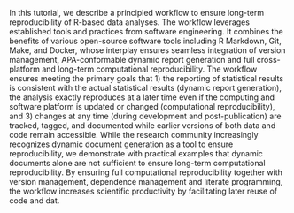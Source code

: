 In this tutorial, we describe a principled workflow to ensure long-term reproducibility of R-based data analyses. The workflow leverages established tools and practices from software engineering. It combines the benefits of various open-source software tools including R Markdown, Git, Make, and Docker, whose interplay ensures seamless integration of version management, APA-conformable dynamic report generation and full cross-platform and long-term computational reproducibility. The workflow ensures meeting the primary goals that 1) the reporting of statistical results is consistent with the actual statistical results (dynamic report generation), the analysis exactly reproduces at a later time even if the computing and software platform is updated or changed (computational reproducibility), and 3) changes at any time (during development and post-publication) are tracked, tagged, and documented while earlier versions of both data and code remain accessible.  While the research community increasingly recognizes dynamic document generation as a tool to ensure reproducibility, we demonstrate with practical examples that dynamic documents alone are not sufficient to ensure long-term computational reproducibility. By ensuring full computational reproducibility together with version management, dependence management and literate programming,  the workflow increases scientific productivity by facilitating later reuse of code and dat.
